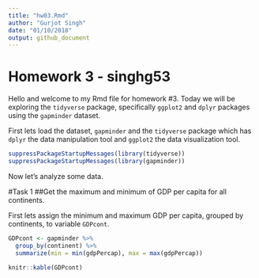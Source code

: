 ```yaml
---
title: "hw03.Rmd"
author: "Gurjot Singh"
date: "01/10/2018"
output: github_document
---
```


# Homework 3 - singhg53

Hello and welcome to my Rmd file for homework #3. Today we will be exploring the `tidyverse` package, specifically `ggplot2` and `dplyr` packages using the `gapminder` dataset.

First lets load the dataset, `gapminder` and the `tidyverse` package which has `dplyr` the data manipulation tool and `ggplot2` the data visualization tool.


```r
suppressPackageStartupMessages(library(tidyverse))
suppressPackageStartupMessages(library(gapminder))
```
Now let's analyze some data.

#Task 1
##Get the maximum and minimum of GDP per capita for all continents.

First lets assign the minimum and maximum GDP per capita, grouped by continents, to variable `GDPcont`.

```r
GDPcont <- gapminder %>%
  group_by(continent) %>%
  summarize(min = min(gdpPercap), max = max(gdpPercap))

knitr::kable(GDPcont)
```


